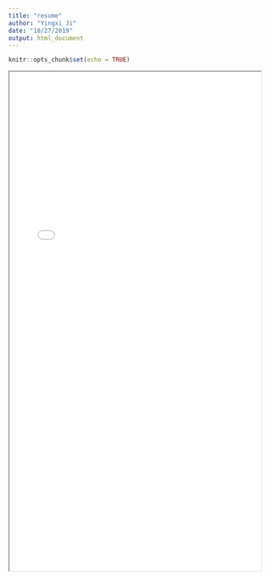 ```yaml
---
title: "resume"
author: "Yingxi Ji"
date: "10/27/2019"
output: html_document
---
```


```r
knitr::opts_chunk$set(echo = TRUE)
```

<iframe src="yj2579_Resume.pdf" width="100%" height="1000px">